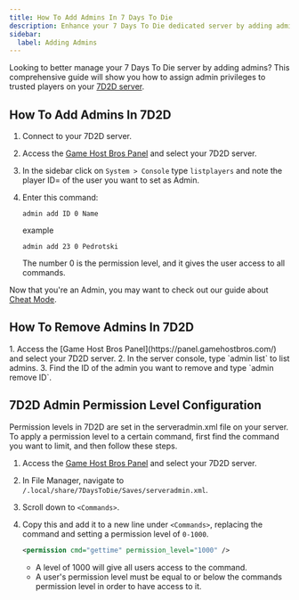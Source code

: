 ```yaml
---
title: How To Add Admins In 7 Days To Die
description: Enhance your 7 Days To Die dedicated server by adding admins with our step-by-step guide. Learn how to assign admin privileges effortlessly.
sidebar:
  label: Adding Admins
---
```


Looking to better manage your 7 Days To Die server by adding admins? This comprehensive guide will show you how to assign admin privileges to trusted players on your [7D2D server](https://www.gamehostbros.com/7-days-to-die-server-hosting/).

## How To Add Admins In 7D2D

<Steps>

1. Connect to your 7D2D server.
2. Access the [Game Host Bros Panel](https://panel.gamehostbros.com/) and select your 7D2D server.
3. In the sidebar click on `System > Console` type `listplayers` and note the player ID= of the user you want to set as Admin.
4. Enter this command:

   ```  
   admin add ID 0 Name
   ```
   example
   ```
   admin add 23 0 Pedrotski
   ```
   The number 0 is the permission level, and it gives the user access to all commands.
</Steps>

Now that you're an Admin, you may want to check out our guide about [Cheat Mode](/games/7-days-to-die/cheat-mode/).

## How To Remove Admins In 7D2D
<Steps>
1. Access the [Game Host Bros Panel](https://panel.gamehostbros.com/) and select your 7D2D server.
2. In the server console, type `admin list` to list admins.
3. Find the ID of the admin you want to remove and type `admin remove ID`.
</Steps>

## 7D2D Admin Permission Level Configuration

Permission levels in 7D2D are set in the serveradmin.xml file on your server. To apply a permission level to a certain command, first find the command you want to limit, and then follow these steps.

<Steps>

1. Access the [Game Host Bros Panel](https://panel.gamehostbros.com/) and select your 7D2D server.
2. In File Manager, navigate to `/.local/share/7DaysToDie/Saves/serveradmin.xml`.
3. Scroll down to `<Commands>`.
4. Copy this and add it to a new line under `<Commands>`, replacing the command and setting a permission level of `0-1000`.

   ```xml title="serveradmin.xml"
   <permission cmd="gettime" permission_level="1000" />
   ```
   - A level of 1000 will give all users access to the command.
   - A user's permission level must be equal to or below the commands permission level in order to have access to it.
</Steps>   